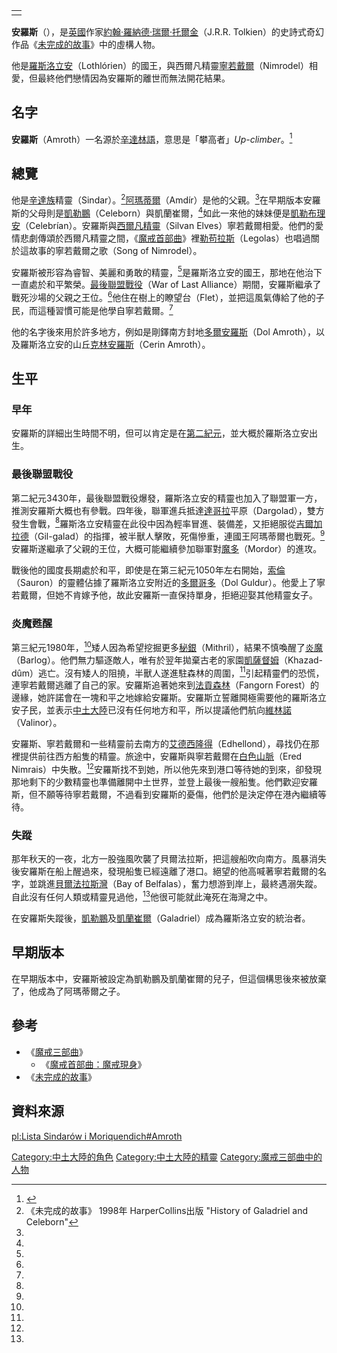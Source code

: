 {|align=right
|-
|{{Tolkienchar |
image_character = |
image_caption = |
Book(s) = 《[[魔戒三部曲|魔戒三部曲]]》<br/>《[[未完成的故事|未完成的故事]]》 |
character_name = 安羅斯 |
character_alias = |
character_title = |
character_race = [[精靈|精靈]] [[辛達族|辛達族]] |
character_culture = |
character_gender = 男性 |
character_realm = [[羅斯洛立安|羅斯洛立安]] |
character_sub_realm = |
character_lifespan = ? - [[第三紀元|第三紀元]]1981年<ref name=autogenerated1>《魔戒三部曲》 2001年 聯經初版翻譯 附錄二編年史</ref> |
character_weapon = | 
}}
|}
'''安羅斯'''（'''{{lang|en|Amroth}}'''），是[[英國|英國]]作家[[約翰·羅納德·瑞爾·托爾金|約翰·羅納德·瑞爾·托爾金]]（J.R.R. Tolkien）的史詩式奇幻作品《[[未完成的故事|未完成的故事]]》中的虛構人物。

他是[[羅斯洛立安|羅斯洛立安]]（Lothlórien）的國王，與西爾凡精靈[[寧若戴爾|寧若戴爾]]（Nimrodel）相愛，但最終他們戀情因為安羅斯的離世而無法開花結果。

==名字==
'''安羅斯'''（Amroth）一名源於[[辛達林語|辛達林語]]，意思是「攀高者」''Up-climber''。<ref>{{Cite web |url=http://www.tuckborough.net/elves.html#Amroth |title=Thain's Book: Amroth |access-date=2011-10-20 |archive-date=2011-06-09 |archive-url=https://web.archive.org/web/20110609193517/http://www.tuckborough.net/elves.html#Amroth |dead-url=no }}</ref>

==總覽==
他是[[辛達族|辛達族]]精靈（Sindar）。<ref name=autogenerated2>《未完成的故事》 1998年 HarperCollins出版 "History of Galadriel and Celeborn"</ref>[[阿瑪蒂爾|阿瑪蒂爾]]（Amdír）是他的父親。<ref name=autogenerated2 />在早期版本安羅斯的父母則是[[凱勒鵬|凱勒鵬]]（Celeborn）與凱蘭崔爾，<ref name=autogenerated2 />如此一來他的妹妹便是[[凱勒布理安|凱勒布理安]]（Celebrían）。安羅斯與[[西爾凡精靈|西爾凡精靈]]（Silvan Elves）寧若戴爾相愛。他們的愛情悲劇傳頌於西爾凡精靈之間，《[[魔戒首部曲|魔戒首部曲]]》裡[[勒苟拉斯|勒苟拉斯]]（Legolas）也唱過關於這故事的寧若戴爾之歌（Song of Nimrodel）。

安羅斯被形容為睿智、美麗和勇敢的精靈，<ref name=autogenerated2 />是羅斯洛立安的國王，那地在他治下一直處於和平繁榮。[[最後聯盟戰役|最後聯盟戰役]]（War of Last Alliance）期間，安羅斯繼承了戰死沙場的父親之王位。<ref name=autogenerated2 />他住在樹上的瞭望台（Flet），並把這風氣傳給了他的子民，而這種習慣可能是他學自寧若戴爾。<ref name=autogenerated2 />

他的名字後來用於許多地方，例如是剛鐸南方封地[[多爾安羅斯|多爾安羅斯]]（Dol Amroth），以及羅斯洛立安的山丘[[瑟林安羅斯|克林安羅斯]]（Cerin Amroth）。

==生平==
===早年===
安羅斯的詳細出生時間不明，但可以肯定是在[[第二紀元|第二紀元]]，並大概於羅斯洛立安出生。

===最後聯盟戰役===
第二紀元3430年，最後聯盟戰役爆發，羅斯洛立安的精靈也加入了聯盟軍一方，推測安羅斯大概也有參戰。四年後，聯軍進兵抵達[[達哥拉|達哥拉]]平原（Dargolad），雙方發生會戰，<ref name=autogenerated1 />羅斯洛立安精靈在此役中因為輕率冒進、裝備差，又拒絕服從[[吉爾加拉德|吉爾加拉德]]（Gil-galad）的指揮，被半獸人擊敗，死傷慘重，連國王阿瑪蒂爾也戰死。<ref name=autogenerated2 />安羅斯遂繼承了父親的王位，大概可能繼續參加聯軍對[[魔多|魔多]]（Mordor）的進攻。

戰後他的國度長期處於和平，即使是在第三紀元1050年左右開始，[[索倫|索倫]]（Sauron）的靈體佔據了羅斯洛立安附近的[[多爾哥多|多爾哥多]]（Dol Guldur）。他愛上了寧若戴爾，但她不肯嫁予他，故此安羅斯一直保持單身，拒絕迎娶其他精靈女子。

===炎魔甦醒===
第三紀元1980年，<ref name=autogenerated1 />矮人因為希望挖掘更多[[秘銀|秘銀]]（Mithril），結果不慎喚醒了[[摩瑞亞炎魔|炎魔]]（Barlog）。他們無力驅逐敵人，唯有於翌年拋棄古老的家園[[凱薩督姆|凱薩督姆]]（Khazad-dûm）逃亡。沒有矮人的阻撓，半獸人遂進駐森林的周圍，<ref name=autogenerated2 />引起精靈們的恐慌，連寧若戴爾逃離了自己的家。安羅斯追著她來到[[法貢森林|法貢森林]]（Fangorn Forest）的邊緣，她許諾會在一塊和平之地嫁給安羅斯。安羅斯立誓離開極需要他的羅斯洛立安子民，並表示[[中土大陸|中土大陸]]已沒有任何地方和平，所以提議他們航向[[維林諾|維林諾]]（Valinor）。

安羅斯、寧若戴爾和一些精靈前去南方的[[艾德西隆得|艾德西隆得]]（Edhellond），尋找仍在那裡提供前往西方船隻的精靈。旅途中，安羅斯與寧若戴爾在[[伊瑞德尼姆拉斯|白色山脈]]（Ered Nimrais）中失散。<ref name=autogenerated2 />安羅斯找不到她，所以他先來到港口等待她的到來，卻發現那地剩下的少數精靈也準備離開中土世界，並登上最後一艘船隻。他們歡迎安羅斯，但不願等待寧若戴爾，不過看到安羅斯的憂傷，他們於是決定停在港內繼續等待。

===失蹤===
那年秋天的一夜，北方一股強風吹襲了貝爾法拉斯，把這艘船吹向南方。風暴消失後安羅斯在船上醒過來，發現船隻已經遠離了港口。絕望的他高喊著寧若戴爾的名字，並跳進[[貝爾法拉斯灣|貝爾法拉斯灣]]（Bay of Belfalas），奮力想游到岸上，最終遇溺失蹤。自此沒有任何人類或精靈見過他，<ref name=autogenerated2 />他很可能就此淹死在海灣之中。

在安羅斯失蹤後，[[凱勒鵬|凱勒鵬]]及[[凱蘭崔爾|凱蘭崔爾]]（Galadriel）成為羅斯洛立安的統治者。

==早期版本==
在早期版本中，安羅斯被設定為凱勒鵬及凱蘭崔爾的兒子，但這個構思後來被放棄了，他成為了阿瑪蒂爾之子。

==參考==
*《[[魔戒三部曲|魔戒三部曲]]》
**《[[魔戒首部曲：魔戒現身|魔戒首部曲：魔戒現身]]》
*《[[未完成的故事|未完成的故事]]》

==資料來源==
{{reflist}}

[[Category:中土大陸的角色|Category:中土大陸的角色]]
[[Category:中土大陸的精靈|Category:中土大陸的精靈]]
[[Category:魔戒三部曲中的人物|Category:魔戒三部曲中的人物]]

[[pl:Lista_Sindarów_i_Moriquendich#Amroth|pl:Lista Sindarów i Moriquendich#Amroth]]